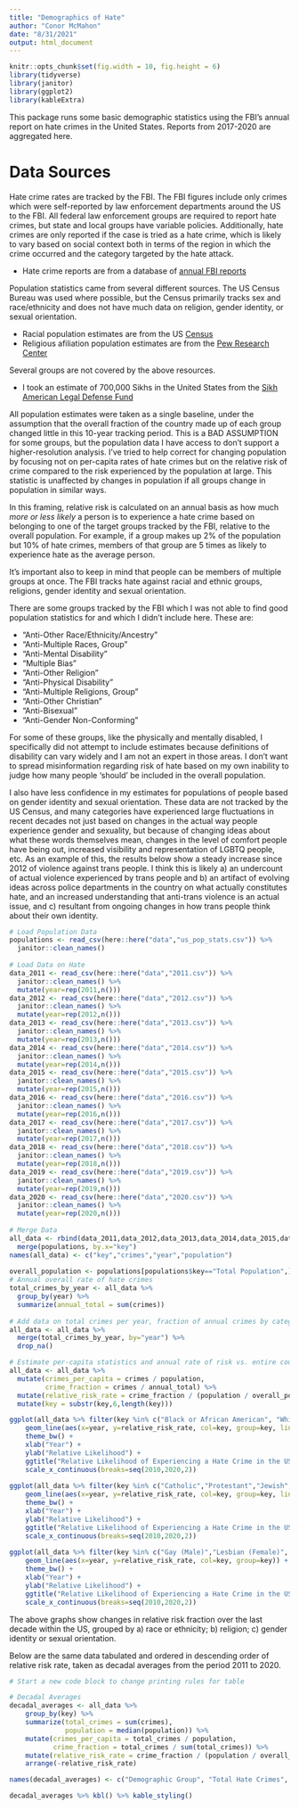 ```yaml
---
title: "Demographics of Hate"
author: "Conor McMahon"
date: "8/31/2021"
output: html_document
---
```


```r
knitr::opts_chunk$set(fig.width = 10, fig.height = 6)
library(tidyverse)
library(janitor)
library(ggplot2)
library(kableExtra)

```


This package runs some basic demographic statistics using the FBI's annual report on hate crimes in the United States. Reports from 2017-2020 are aggregated here. 

# Data Sources

Hate crime rates are tracked by the FBI. The FBI figures include only crimes which were self-reported by law enforcement departments around the US to the FBI. All federal law enforcement groups are required to report hate crimes, but state and local groups have variable policies. Additionally, hate crimes are only reported if the case is tried as a hate crime, which is likely to vary based on social context both in terms of the region in which the crime occurred and the category targeted by the hate attack. 

- Hate crime reports are from a database of [annual FBI reports](https://crime-data-explorer.fr.cloud.gov/pages/home)

Population statistics came from several different sources. The US Census Bureau was used where possible, but the Census primarily tracks sex and race/ethnicity and does not have much data on religion, gender identity, or sexual orientation. 

- Racial population estimates are from the US [Census](https://www.census.gov/quickfacts/fact/table/US/PST045219)
- Religious afiliation population estimates are from the [Pew Research Center](https://www.pewforum.org/religious-landscape-study)

Several groups are not covered by the above resources. 

- I took an estimate of 700,000 Sikhs in the United States from the [Sikh American Legal Defense Fund](http://saldef.org/archive/learn-about-sikhs/#.WaR7qyiGOM9)

All population estimates were taken as a single baseline, under the assumption that the overall fraction of the country made up of each group changed little in this 10-year tracking period. This is a BAD ASSUMPTION for some groups, but the population data I have access to don't support a higher-resolution analysis. I've tried to help correct for changing population by focusing not on per-capita rates of hate crimes but on the relative risk of crime compared to the risk experienced by the population at large. This statistic is unaffected by changes in population if all groups change in population in similar ways. 

In this framing, relative risk is calculated on an annual basis as how much *more or less likely* a person is to experience a hate crime based on belonging to one of the target groups tracked by the FBI, relative to the overall population. For example, if a group makes up 2\% of the population but 10\% of hate crimes, members of that group are 5 times as likely to experience hate as the average person. 

It's important also to keep in mind that people can be members of multiple groups at once. The FBI tracks hate against racial and ethnic groups, religions, gender identity and sexual orientation.

There are some groups tracked by the FBI which I was not able to find good population statistics for and which I didn't include here. These are:

- "Anti-Other Race/Ethnicity/Ancestry"
- "Anti-Multiple Races, Group"
- "Anti-Mental Disability"
- "Multiple Bias"
- "Anti-Other Religion"
- "Anti-Physical Disability"
- "Anti-Multiple Religions, Group"
- "Anti-Other Christian"
- "Anti-Bisexual"
- "Anti-Gender Non-Conforming"

For some of these groups, like the physically and mentally disabled, I specifically did not attempt to include estimates because definitions of disability can vary widely and I am not an expert in those areas. I don't want to spread misinformation regarding risk of hate based on my own inability to judge how many people 'should' be included in the overall population. 

I also have less confidence in my estimates for populations of people based on gender identity and sexual orientation. These data are not tracked by the US Census, and many categories have experienced large fluctuations in recent decades not just based on changes in the actual way people experience gender and sexuality, but because of changing ideas about what these words themselves mean, changes in the level of comfort people have being out, increased visibility and representation of LGBTQ people, etc. As an example of this, the results below show a steady increase since 2012 of violence against trans people. I think this is likely a) an undercount of actual violence experienced by trans people and b) an artifact of evolving ideas across police departments in the country on what actually constitutes hate, and an increased understanding that anti-trans violence is an actual issue, and c) resultant from ongoing changes in how trans people think about their own identity.


``` r

# Load Population Data
populations <- read_csv(here::here("data","us_pop_stats.csv")) %>%
  janitor::clean_names()
  
# Load Data on Hate
data_2011 <- read_csv(here::here("data","2011.csv")) %>%
  janitor::clean_names() %>%
  mutate(year=rep(2011,n()))
data_2012 <- read_csv(here::here("data","2012.csv")) %>%
  janitor::clean_names() %>%
  mutate(year=rep(2012,n()))
data_2013 <- read_csv(here::here("data","2013.csv")) %>%
  janitor::clean_names() %>%
  mutate(year=rep(2013,n()))
data_2014 <- read_csv(here::here("data","2014.csv")) %>%
  janitor::clean_names() %>%
  mutate(year=rep(2014,n()))
data_2015 <- read_csv(here::here("data","2015.csv")) %>%
  janitor::clean_names() %>%
  mutate(year=rep(2015,n()))
data_2016 <- read_csv(here::here("data","2016.csv")) %>%
  janitor::clean_names() %>%
  mutate(year=rep(2016,n()))
data_2017 <- read_csv(here::here("data","2017.csv")) %>%
  janitor::clean_names() %>%
  mutate(year=rep(2017,n()))
data_2018 <- read_csv(here::here("data","2018.csv")) %>%
  janitor::clean_names() %>%
  mutate(year=rep(2018,n()))
data_2019 <- read_csv(here::here("data","2019.csv")) %>%
  janitor::clean_names() %>%
  mutate(year=rep(2019,n()))
data_2020 <- read_csv(here::here("data","2020.csv")) %>%
  janitor::clean_names() %>%
  mutate(year=rep(2020,n()))
  
# Merge Data
all_data <- rbind(data_2011,data_2012,data_2013,data_2014,data_2015,data_2016,data_2017,data_2018,data_2019,data_2020) %>%
  merge(populations, by.x="key")
names(all_data) <- c("key","crimes","year","population")
  
overall_population <- populations[populations$key=="Total Population",]$population
# Annual overall rate of hate crimes
total_crimes_by_year <- all_data %>% 
  group_by(year) %>%
  summarize(annual_total = sum(crimes))
  
# Add data on total crimes per year, fraction of annual crimes by category, etc.
all_data <- all_data %>%
  merge(total_crimes_by_year, by="year") %>%
  drop_na()

# Estimate per-capita statistics and annual rate of risk vs. entire country
all_data <- all_data %>%
  mutate(crimes_per_capita = crimes / population,
         crime_fraction = crimes / annual_total) %>%
  mutate(relative_risk_rate = crime_fraction / (population / overall_population)) %>%
  mutate(key = substr(key,6,length(key)))

ggplot(all_data %>% filter(key %in% c("Black or African American", "White", "Asian", "American Indian or Alaska Native", "Hispanic or Latino", "Jewish", "Arab", "Native Hawaiian or Other Pacific Islander"))) +
    geom_line(aes(x=year, y=relative_risk_rate, col=key, group=key, linetype=key)) + 
    theme_bw() + 
    xlab("Year") + 
    ylab("Relative Likelihood") + 
    ggtitle("Relative Likelihood of Experiencing a Hate Crime in the US, by Race or Ethnicity") + 
    scale_x_continuous(breaks=seq(2010,2020,2))
    
ggplot(all_data %>% filter(key %in% c("Catholic","Protestant","Jewish","Islamic (Muslim)","Hindu","Sikh","Mormon","Atheism/Agnosticism","Buddhist","Eastern Orthodox (Russian, Greek, Other)"))) +
    geom_line(aes(x=year, y=relative_risk_rate, col=key, group=key, linetype=key)) + 
    theme_bw() + 
    xlab("Year") + 
    ylab("Relative Likelihood") + 
    ggtitle("Relative Likelihood of Experiencing a Hate Crime in the US, By Religion") + 
    scale_x_continuous(breaks=seq(2010,2020,2))
    
ggplot(all_data %>% filter(key %in% c("Gay (Male)","Lesbian (Female)", "Transgender"))) +
    geom_line(aes(x=year, y=relative_risk_rate, col=key, group=key)) + 
    theme_bw() + 
    xlab("Year") + 
    ylab("Relative Likelihood") + 
    ggtitle("Relative Likelihood of Experiencing a Hate Crime in the US, by Sexual Orientation / Gender Identity") + 
    scale_x_continuous(breaks=seq(2010,2020,2))
```

The above graphs show changes in relative risk fraction over the last decade within the US, grouped by a) race or ethnicity; b) religion; c) gender identity or sexual orientation. 

Below are the same data tabulated and ordered in descending order of relative risk rate, taken as decadal averages from the period 2011 to 2020. 

``` r
# Start a new code block to change printing rules for table

# Decadal Averages
decadal_averages <- all_data %>%
    group_by(key) %>%
    summarize(total_crimes = sum(crimes),
              population = median(population)) %>%
    mutate(crimes_per_capita = total_crimes / population,
           crime_fraction = total_crimes / sum(total_crimes)) %>%
    mutate(relative_risk_rate = crime_fraction / (population / overall_population)) %>% 
    arrange(-relative_risk_rate)

names(decadal_averages) <- c("Demographic Group", "Total Hate Crimes", "Population", "Crimes Per Capita", "Fraction of All Crimes", "Relative Risk Rate")

decadal_averages %>% kbl() %>% kable_styling()

```